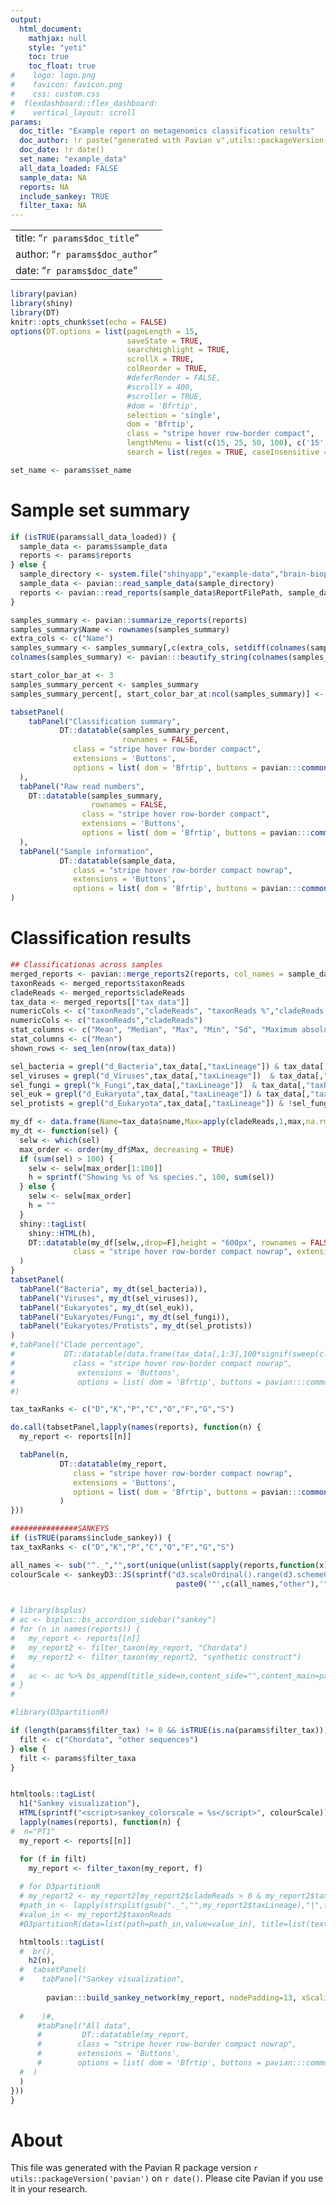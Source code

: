 ```yaml
---
output: 
  html_document:  
    mathjax: null
    style: "yeti"
    toc: true 
    toc_float: true
#    logo: logo.png
#    favicon: favicon.png
#    css: custom.css
#  flexdashboard::flex_dashboard:
#    vertical_layout: scroll
params:
  doc_title: "Example report on metagenomics classification results"
  doc_author: !r paste("generated with Pavian v",utils::packageVersion("pavian"))
  doc_date: !r date()
  set_name: "example_data"
  all_data_loaded: FALSE
  sample_data: NA
  reports: NA
  include_sankey: TRUE
  filter_taxa: NA
---
```


---
title: "`r params$doc_title`"
author: "`r params$doc_author`"
date: "`r params$doc_date`"
---

```r
library(pavian)
library(shiny)
library(DT)
knitr::opts_chunk$set(echo = FALSE)
options(DT.options = list(pageLength = 15,
                          saveState = TRUE,
                          searchHighlight = TRUE,
                          scrollX = TRUE,
                          colReorder = TRUE,
                          #deferRender = FALSE,
                          #scrollY = 400,
                          #scroller = TRUE,
                          #dom = 'Bfrtip',
                          selection = 'single',
                          dom = 'Bfrtip',
                          class = "stripe hover row-border compact",
                          lengthMenu = list(c(15, 25, 50, 100), c('15', '25', '50', '100')),
                          search = list(regex = TRUE, caseInsensitive = TRUE)))

set_name <- params$set_name
```

Sample set summary
=====================================  

```r
if (isTRUE(params$all_data_loaded)) {
  sample_data <- params$sample_data
  reports <- params$reports
} else {
  sample_directory <- system.file("shinyapp","example-data","brain-biopsies",package="pavian")
  sample_data <- pavian::read_sample_data(sample_directory)
  reports <- pavian::read_reports(sample_data$ReportFilePath, sample_data$Name)
}

samples_summary <- pavian::summarize_reports(reports)
samples_summary$Name <- rownames(samples_summary)
extra_cols <- c("Name")
samples_summary <- samples_summary[,c(extra_cols, setdiff(colnames(samples_summary),extra_cols))]
colnames(samples_summary) <- pavian:::beautify_string(colnames(samples_summary))

start_color_bar_at <- 3
samples_summary_percent <- samples_summary
samples_summary_percent[, start_color_bar_at:ncol(samples_summary)] <- 100 * signif(sweep(samples_summary[, start_color_bar_at:ncol(samples_summary)], 1, samples_summary[, 2], `/`), 4)

tabsetPanel(
    tabPanel("Classification summary",
           DT::datatable(samples_summary_percent,   
                         rownames = FALSE,
              class = "stripe hover row-border compact",
              extensions = 'Buttons', 
              options = list( dom = 'Bfrtip', buttons = pavian:::common_buttons(set_name))) %>% pavian:::formatSummaryDT(display_percent = TRUE)
  ), 
  tabPanel("Raw read numbers",
    DT::datatable(samples_summary,  
                  rownames = FALSE,
                class = "stripe hover row-border compact",
                extensions = 'Buttons', 
                options = list( dom = 'Bfrtip', buttons = pavian:::common_buttons(set_name))) %>% pavian:::formatSummaryDT(display_percent = FALSE)
  ),
  tabPanel("Sample information",
           DT::datatable(sample_data,   
              class = "stripe hover row-border compact nowrap",
              extensions = 'Buttons', 
              options = list( dom = 'Bfrtip', buttons = pavian:::common_buttons(set_name))))
)
```

Classification results
=====================================  

```r
## Classificationas across samples
merged_reports <- pavian::merge_reports2(reports, col_names = sample_data$Name)
taxonReads <- merged_reports$taxonReads
cladeReads <- merged_reports$cladeReads
tax_data <- merged_reports[["tax_data"]]
numericCols <- c("taxonReads","cladeReads", "taxonReads %","cladeReads %","taxonReads z-score","cladeReads z-score")
numericCols <- c("taxonReads","cladeReads")
stat_columns <- c("Mean", "Median", "Max", "Min", "Sd", "Maximum absolute deviation", "Max Z-score")
stat_columns <- c("Mean")
shown_rows <- seq_len(nrow(tax_data))

sel_bacteria = grepl("d_Bacteria",tax_data[,"taxLineage"]) & tax_data[,"taxRank"] == 'S'
sel_viruses = grepl("d_Viruses",tax_data[,"taxLineage"])  & tax_data[,"taxRank"] == 'S'
sel_fungi = grepl("k_Fungi",tax_data[,"taxLineage"])  & tax_data[,"taxRank"] == 'S'
sel_euk = grepl("d_Eukaryota",tax_data[,"taxLineage"]) & tax_data[,"taxRank"] == 'S'
sel_protists = grepl("d_Eukaryota",tax_data[,"taxLineage"]) & !sel_fungi &!grepl("p_Chordata",tax_data[,"taxLineage"])  & tax_data[,"taxRank"] == 'S'

my_df <- data.frame(Name=tax_data$name,Max=apply(cladeReads,1,max,na.rm=TRUE),cladeReads,Lineage=pavian:::beautify_taxLineage(tax_data$taxLineage), stringsAsFactors = FALSE)
my_dt <- function(sel) {
  selw <- which(sel)
  max_order <- order(my_df$Max, decreasing = TRUE)
  if (sum(sel) > 100) {
    selw <- selw[max_order[1:100]]
    h = sprintf("Showing %s of %s species.", 100, sum(sel))
  } else {
    selw <- selw[max_order]
    h = ""
  }
  shiny::tagList(
    shiny::HTML(h),
    DT::datatable(my_df[selw,,drop=F],height = "600px", rownames = FALSE,
              class = "stripe hover row-border compact nowrap", extensions = 'Buttons',  options = list( dom = 'Bfrtip', buttons = pavian:::common_buttons(set_name), scrollX = TRUE))
  )
}
tabsetPanel(
  tabPanel("Bacteria", my_dt(sel_bacteria)),
  tabPanel("Viruses", my_dt(sel_viruses)),
  tabPanel("Eukaryotes", my_dt(sel_euk)),
  tabPanel("Eukaryotes/Fungi", my_dt(sel_fungi)),
  tabPanel("Eukaryotes/Protists", my_dt(sel_protists))
)
#,tabPanel("Clade percentage",
#           DT::datatable(data.frame(tax_data[,1:3],100*signif(sweep(cladeReads,2,colSums(cladeReads[1:2,],na.rm=T),"/"),4),tax_data[4]),
#             class = "stripe hover row-border compact nowrap",
#              extensions = 'Buttons', 
#              options = list( dom = 'Bfrtip', buttons = pavian:::common_buttons(set_name), scrollX = TRUE)))
#)
```


```r
tax_taxRanks <- c("D","K","P","C","O","F","G","S")

do.call(tabsetPanel,lapply(names(reports), function(n) {
  my_report <- reports[[n]]

  tabPanel(n, 
           DT::datatable(my_report,
              class = "stripe hover row-border compact nowrap",
              extensions = 'Buttons', 
              options = list( dom = 'Bfrtip', buttons = pavian:::common_buttons(set_name)))
           )
}))
```


```r
###############SANKEYS
if (isTRUE(params$include_sankey)) {
tax_taxRanks <- c("D","K","P","C","O","F","G","S")

all_names <- sub("^._","",sort(unique(unlist(sapply(reports,function(x) x$name[x$taxRank != "-"])))))
colourScale <- sankeyD3::JS(sprintf("d3.scaleOrdinal().range(d3.schemeCategory20b).domain([%s])",
                                     paste0('"',c(all_names,"other"),'"',collapse=",")))


# library(bsplus)
# ac <- bsplus::bs_accordion_sidebar("sankey")
# for (n in names(reports)) {
#   my_report <- reports[[n]]
#   my_report2 <- filter_taxon(my_report, "Chordata")
#   my_report2 <- filter_taxon(my_report2, "synthetic construct")
#  
#   ac <- ac %>% bs_append(title_side=n,content_side="",content_main=pavian:::build_sankey_network(my_report2, nodePadding=13, xScalingFactor=.9, nodeStrokeWidth=0, zoom = FALSE, colourScale = colourScale) )
# }
# 

#library(D3partitionR)

if (length(params$filter_tax) != 0 && isTRUE(is.na(params$filter_tax))) {
  filt <- c("Chordata", "other sequences")
} else {
  filt <- params$filter_taxa
}


htmltools::tagList(
  h1("Sankey visualization"),
  HTML(sprintf("<script>sankey_colorscale = %s</script>", colourScale)),
  lapply(names(reports), function(n) {
#  n="PT1"
  my_report <- reports[[n]]

  for (f in filt)
    my_report <- filter_taxon(my_report, f)
  
  # for D3partitionR
  # my_report2 <- my_report2[my_report2$cladeReads > 0 & my_report2$taxonReads > 0 & grepl("^._root",my_report2$taxLineage), ]
  #path_in <- lapply(strsplit(gsub("._","",my_report2$taxLineage),"|",fixed=T), as.list)
  #value_in <- my_report2$taxonReads
  #D3partitionR(data=list(path=path_in,value=value_in), title=list(text=n), trail=TRUE)

  htmltools::tagList(
  #  br(),
    h2(n),
  #  tabsetPanel(
  #    tabPanel("Sankey visualization",
               
        pavian:::build_sankey_network(my_report, nodePadding=13, xScalingFactor=.9, nodeStrokeWidth=0, zoom = FALSE, colourScale = "sankey_colorscale", LinkGroup = "source_name")
        
  #    )#,
      #tabPanel("All data",
      #         DT::datatable(my_report,
      #        class = "stripe hover row-border compact nowrap",
      #        extensions = 'Buttons', 
      #        options = list( dom = 'Bfrtip', buttons = pavian:::common_buttons(set_name))))
  #  )
  )
}))
}
```

About
=====
This file was generated with the Pavian R package version `r utils::packageVersion('pavian')` on `r date()`. Please cite Pavian if you use it in your research.

